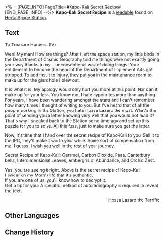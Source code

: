 <%-- [PAGE_INFO]
PageTitle=#Kapo-Kali Secret Recipe#
[END_PAGE_INFO] --%>
{{Readable Infobox
|id           = 043
|partIds      = 190157
|title        = 
|image        = Item Journal Page.png
|world        = Herta Space Station
|parts        = 1
|author       = <!--to be added-->
|description  = King of the beverage world. His crudely-sliced bread contains a lethal dosage of humor.
|part1        = Kapo-Kali Secret Recipe
|source1      = {{cx|Source missing}}
|characters   = 
|factions     = Interastral Peace Corporation
}}
'''Kapo-Kali Secret Recipe''' is a [[readable]] found on [[Herta Space Station]].
<!--
==Location==
{{Map Embed|<map name>|<marker id>}}
-->
==Text==
To Treasure Hunters: (IV)

Wen! My man! How are things? After I left the space station, my little birds in the Department of Cosmic Geography told me things were not exactly going your way thanks to my... unconventional way of doing things. Your entitlement to become the head of the Department of Implement Arts got stripped. To add insult to injury, they put you in the maintenance room to make up for the giant hole I blew out.

It is what it is. My apology would only hurt you more at this point. Nor can it make up for your loss. You know me, I hate hypocrites more than anything. For years, I have been wandering amongst the stars and I can't remember how many times I thought of writing to you. But I've heard that of all the people working in the Station, you hate Hosea Lazaro the most. What's the point of sending you a letter knowing very well that you would not read it? That's why I sneaked back to the Station some time ago and set up this puzzle for you to solve. All this fuss, just to make sure you get the letter.

Now, it's time that I hand over the secret recipe of Kapo-Kali to you. Sell it to the IPC, they'll make it worth your while. Some sort of compensation from me, I guess. I wish you well in the rest of your journey.

Secret Recipe of Kapo-Kali: Caramel, Carbon Dioxide, Peas, Canterbury bells, Interdimensional Leaves, Ambergris of Abundance, and Orchid Zest.

Yes, you are seeing it right. Above is the secret recipe of Kapo-Kali.<br />
I swear on my Mom's life that it's authentic.<br />
If you are one of us, you'll know how to decrypt it.<br />
Got a tip for you: A specific method of autoradiography is required to reveal the text.

<div align="right">Hosea Lazaro the Terrific</div>

<!--
==Trivia==
* 
-->
==Other Languages==
{{Other Languages
|en   = Kapo-Kali Secret Recipe
|zhs  = 卡利白秘方
|zht  = 卡利白秘方
|ja   = カリパ秘伝のレシピ
|ko   = 카포-칼리의 비법
|es   = Receta secreta de la Kapo-Kali
|fr   = Recette secrète du Kapo-Kali
|ru   = Секретный рецепт Капо-Кали
|th   = สูตรลับการทำ Kapo-Kali
|vi   = Công Thức Bí Mật Kapo-Kali
|de   = Geheimrezept von Kapo-Kali
|id   = Resep Rahasia Kapo-Kali
|pt   = Receita Secreta de Kapo-Kali
}}

==Change History==
{{Change History|1.0}}